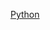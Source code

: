 {{userbox-level
| level = 3
| id = [[Python|py]]
| info = 這個用戶'''[[:Category:Python-3 使用者|熟練地]]'''使用'''[[:Category:Python 使用者|Python]]'''。
| usercategory = Python-3 使用者
| nocat = {{{nocat|}}}
}}
<noinclude>

[[Category:程式用戶框模板|Python]]
</noinclude>